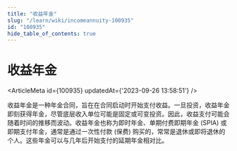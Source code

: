 ```yaml
---
title: "收益年金"
slug: "/learn/wiki/incomeannuity-100935"
id: "100935"
hide_table_of_contents: true
---
```



# 收益年金

<ArticleMeta id={100935} updatedAt={'2023-09-26 13:58:51'} />
<div className='border-solid border-b border-t-0 my-4 border-[var(--ifm-color-gray-300)]' />

收益年金是一种年金合同，旨在在合同启动时开始支付收益。一旦投资，收益年金即刻获得年金，尽管底层收入单位可能是固定或可变投资。因此，收益支付可能会随着时间的推移而波动。收益年金也称为即时年金、单期付费即期年金 (SPIA) 或即期支付年金，通常是通过一次性付款 (保费) 购买的，常常是退休或即将退休的个人。这些年金可以与几年后开始支付的延期年金相对比。
